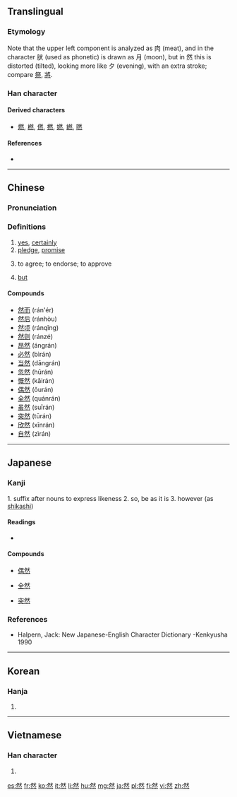 ==Translingual==
{{stroke order|strokes=12}}
{{stroke order|type=animate}}

===Etymology===
{{Han etyl}}
{{Han compound|肰|火|c1=p|c2=s|t2=fire|ls=psc}}

Note that the upper left component is analyzed as 肉 (meat), and in the character 肰 (used as phonetic) is drawn as 月 (moon), but in 然 this is distorted (tilted), looking more like 夕 (evening), with an extra stroke; compare [[祭]], [[將]].

===Han character===
{{Han char|rn=86|rad=火|as=08|sn=12|four=2333<sub>3</sub>|canj=月大火 (BKF)|ids=⿱[[肰]][[灬]]}}

====Derived characters====
* [[燃]], [[橪]], [[㒄]], [[撚]], [[㜣]], [[繎]], [[嘫]]

====References====
* {{Han ref|kx=0675.120|dkj=19149|dj=1086.200|hdz=32213.050|uh=7136|ud=28982|bh=B54D|bd=46413}}

----

==Chinese==
{{zh-forms}}

===Pronunciation===
{{zh-pron
|m=rán
|c=jin4
|mc=y
|oc=y
|ma=
|cat=part,adv,n
}}

===Definitions===
# [[yes]], [[certainly]]
# [[pledge]], [[promise]]
# {{context|archaic|lang=mul}} to agree; to endorse; to approve
# {{context|archaic|lang=mul}} [[but]]

====Compounds====
* [[然而]] (rán'ér)
* [[然后]] (ránhòu)
* [[然顷]] (ránqǐng)
* [[然则]] (ránzé)
* [[昂然]] (ángrán)
* [[必然]] (bìrán)
* [[当然]] (dāngrán)
* [[忽然]] (hūrán)
* [[慨然]] (kǎirán)
* [[偶然]] (ǒurán)
* [[全然]] (quánrán)
* [[虽然]] (suīrán)
* [[突然]] (tūrán)
* [[欣然]] (xīnrán)
* [[自然]] (zìrán)

----

==Japanese==

===Kanji===
{{ja-kanji|rs=火12|grade=4}}

1. suffix after nouns to express likeness
2. so, be as it is
3. however (as [[shikashi]])

====Readings====
* {{ja-readings|on=[[ぜん]] (zen), [[ねん]] (nen)|kun=[[もえる]] (moeru), [[しかれども]] (shikaredomo), [[しかして]] (shikashite)}}

====Compounds====
{{top4}}
* [[偶然]]
{{mid4}}
* [[全然]]
{{mid4}}
* [[突然]]
{{mid4}}
{{bottom}}

===References===
*Halpern, Jack: New Japanese-English Character Dictionary -Kenkyusha 1990

----

==Korean==

===Hanja===
{{ko-hanja|hangeul=[[연]]|eumhun=|rv=yeon|mr=yŏn|y=yen}}

# {{defn|lang=ko|sort=火08}}

----

==Vietnamese==

===Han character===
{{vi-hantu|[[nhiên]], [[nhen]], [[nhơn]]|rs=火08}}

# {{defn|lang=vi|sort=火08}}

[[es:然]]
[[fr:然]]
[[ko:然]]
[[it:然]]
[[li:然]]
[[hu:然]]
[[mg:然]]
[[ja:然]]
[[pl:然]]
[[fi:然]]
[[vi:然]]
[[zh:然]]